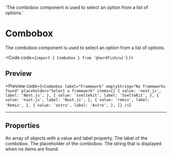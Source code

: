   'The combobox component is used to select an option from a list of options.'

# Combobox

The combobox component is used to select an option from a list of options.

<Code code={`import { Combobox } from '@nerdfish/ui'`} />

## Preview

<Preview
  code={`<Combobox
  label="Framework"
  emptyString="No frameworks found"
  placeholder="Select a framework"
  items={[
    {
      value: 'next.js',
      label: 'Next.js',
    },
    {
      value: 'sveltekit',
      label: 'SvelteKit',
    },
    {
      value: 'nuxt.js',
      label: 'Nuxt.js',
    },
    {
      value: 'remix',
      label: 'Remix',
    },
    {
      value: 'astro',
      label: 'Astro',
    },
  ]}
/>`}
>
  <div className="space-y-2">
    <Combobox
      label="Framework"
      emptyString="No frameworks found"
      placeholder="Select a framework"
      items={[
        {
          value: 'next.js',
          label: 'Next.js',
        },
        {
          value: 'sveltekit',
          label: 'SvelteKit',
        },
        {
          value: 'nuxt.js',
          label: 'Nuxt.js',
        },
        {
          value: 'remix',
          label: 'Remix',
        },
        {
          value: 'astro',
          label: 'Astro',
        },
      ]}
    />
  </div>
</Preview>

---

## Properties

<Properties>
  <Property name="items" type="Array" required>
    An array of objects with a value and label property.
  </Property>
  <Property name="label" type="String" required>
    The label of the combobox.
  </Property>
  <Property name="placeholder" type="String">
    The placeholder of the combobox.
  </Property>
  <Property name="emptyString" type="String">
    The string that is displayed when no items are found.
  </Property>
</Properties>
